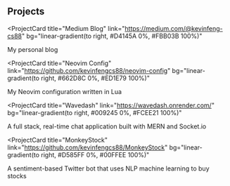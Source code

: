## Projects

<ProjectCard
  title="Medium Blog"
  link="https://medium.com/@kevinfeng-cs88"
  bg="linear-gradient(to right, #D4145A 0%, #FBB03B 100%)"
>
  My personal blog
</ProjectCard>

<ProjectCard
  title="Neovim Config"
  link="https://github.com/kevinfengcs88/neovim-config"
  bg="linear-gradient(to right, #662D8C 0%, #ED1E79 100%)"
>
  My Neovim configuration written in Lua
</ProjectCard>

<ProjectCard
  title="Wavedash"
  link="https://wavedash.onrender.com/"
  bg="linear-gradient(to right, #009245 0%, #FCEE21 100%)"
>
  A full stack, real-time chat application built with MERN and Socket.io 
</ProjectCard>

<ProjectCard
  title="MonkeyStock"
  link="https://github.com/kevinfengcs88/MonkeyStock"
  bg="linear-gradient(to right, #D585FF 0%, #00FFEE 100%)"
>
  A sentiment-based Twitter bot that uses NLP machine learning to buy stocks
</ProjectCard>
